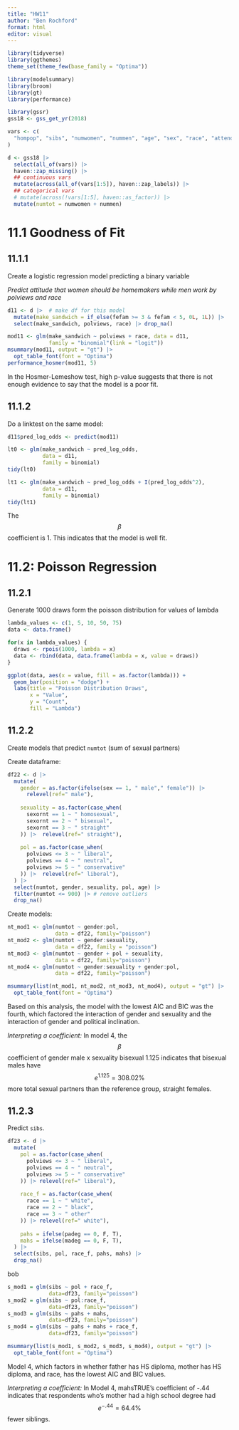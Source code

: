```yaml
---
title: "HW11"
author: "Ben Rochford"
format: html
editor: visual
---
```


```r
library(tidyverse)
library(ggthemes)
theme_set(theme_few(base_family = "Optima"))

library(modelsummary)
library(broom)
library(gt)
library(performance)

library(gssr)
gss18 <- gss_get_yr(2018) 

vars <- c(
  "hompop", "sibs", "numwomen", "nummen", "age", "sex", "race", "attend", "polviews", "degree", "happy", "sexornt", "premarsx", "condom", "wrkslf", "fefam", "cappun", "padeg", "madeg"
)

d <- gss18 |> 
  select(all_of(vars)) |> 
  haven::zap_missing() |> 
  ## continuous vars 
  mutate(across(all_of(vars[1:5]), haven::zap_labels)) |> 
  ## categorical vars
  # mutate(across(!vars[1:5], haven::as_factor)) |>
  mutate(numtot = numwomen + nummen)
```

# 11.1 Goodness of Fit

## 11.1.1

Create a logistic regression model predicting a binary variable

*Predict attitude that women should be homemakers while men work by polviews and race*

```r
d11 <- d |>  # make df for this model
  mutate(make_sandwich = if_else(fefam >= 3 & fefam < 5, 0L, 1L)) |> 
  select(make_sandwich, polviews, race) |> drop_na()

mod11 <- glm(make_sandwich ~ polviews + race, data = d11, 
             family = "binomial"(link = "logit"))
msummary(mod11, output = "gt") |> 
  opt_table_font(font = "Optima")
performance_hosmer(mod11, 5)
```

In the Hosmer-Lemeshow test, high p-value suggests that there is not enough evidence to say that the model is a poor fit.

## 11.1.2

Do a linktest on the same model:

```r
d11$pred_log_odds <- predict(mod11)

lt0 <- glm(make_sandwich ~ pred_log_odds,
           data = d11,
           family = binomial)
tidy(lt0)

lt1 <- glm(make_sandwich ~ pred_log_odds + I(pred_log_odds^2),
           data = d11,
           family = binomial)
tidy(lt1)
```

The $$\beta$$ coefficient is 1. This indicates that the model is well fit.

# 11.2: Poisson Regression

## 11.2.1

Generate 1000 draws form the poisson distribution for values of lambda

```r
lambda_values <- c(1, 5, 10, 50, 75)
data <- data.frame()

for(x in lambda_values) {
  draws <- rpois(1000, lambda = x)
  data <- rbind(data, data.frame(lambda = x, value = draws))
}

ggplot(data, aes(x = value, fill = as.factor(lambda))) +
  geom_bar(position = "dodge") +
  labs(title = "Poisson Distribution Draws",
       x = "Value",
       y = "Count",
       fill = "Lambda")
```

## 11.2.2

Create models that predict `numtot` (sum of sexual partners)

Create dataframe:

```r
df22 <- d |> 
  mutate(
    gender = as.factor(ifelse(sex == 1, " male"," female")) |> 
      relevel(ref=" male"),
    
    sexuality = as.factor(case_when(
      sexornt == 1 ~ " homosexual",
      sexornt == 2 ~ " bisexual",
      sexornt == 3 ~ " straight"
    )) |>  relevel(ref=" straight"),
    
    pol = as.factor(case_when(
      polviews <= 3 ~ " liberal",
      polviews == 4 ~ " neutral",
      polviews >= 5 ~ " conservative"
    )) |>  relevel(ref=" liberal"),
  ) |> 
  select(numtot, gender, sexuality, pol, age) |> 
  filter(numtot <= 900) |> # remove outliers
  drop_na()
```

Create models:

```r
nt_mod1 <- glm(numtot ~ gender:pol, 
               data = df22, family="poisson")
nt_mod2 <- glm(numtot ~ gender:sexuality, 
               data = df22, family = "poisson")
nt_mod3 <- glm(numtot ~ gender + pol + sexuality, 
               data = df22, family="poisson")
nt_mod4 <- glm(numtot ~ gender:sexuality + gender:pol, 
               data = df22, family="poisson")

msummary(list(nt_mod1, nt_mod2, nt_mod3, nt_mod4), output = "gt") |> 
  opt_table_font(font = "Optima")
```

Based on this analysis, the model with the lowest AIC and BIC was the fourth, which factored the interaction of gender and sexuality and the interaction of gender and political inclination.

*Interpreting a coefficient:* In model 4, the $$\beta$$ coefficient of gender male x sexuality bisexual 1.125 indicates that bisexual males have $$e^{1.125}=308.02\%$$ more total sexual partners than the reference group, straight females.

## 11.2.3

Predict `sibs`.

```r
df23 <- d |> 
  mutate(
    pol = as.factor(case_when(
      polviews <= 3 ~ " liberal",
      polviews == 4 ~ " neutral",
      polviews >= 5 ~ " conservative"
    )) |> relevel(ref=" liberal"),
    
    race_f = as.factor(case_when(
      race == 1 ~ " white",
      race == 2 ~ " black",
      race == 3 ~ " other"
    )) |> relevel(ref=" white"),
    
    pahs = ifelse(padeg == 0, F, T),
    mahs = ifelse(madeg == 0, F, T),
  ) |> 
  select(sibs, pol, race_f, pahs, mahs) |> 
  drop_na()
```

bob

```r
s_mod1 = glm(sibs ~ pol + race_f, 
             data=df23, family="poisson")
s_mod2 = glm(sibs ~ pol:race_f, 
             data=df23, family="poisson")
s_mod3 = glm(sibs ~ pahs + mahs,
             data=df23, family="poisson")
s_mod4 = glm(sibs ~ pahs + mahs + race_f,
             data=df23, family="poisson")

msummary(list(s_mod1, s_mod2, s_mod3, s_mod4), output = "gt") |> 
  opt_table_font(font = "Optima")
```

Model 4, which factors in whether father has HS diploma, mother has HS diploma, and race, has the lowest AIC and BIC values.

*Interpreting a coefficient:* In Model 4, mahsTRUE's coefficient of -.44 indicates that respondents who's mother had a high school degree had $$e^{-.44}=64.4\%$$ fewer siblings.
